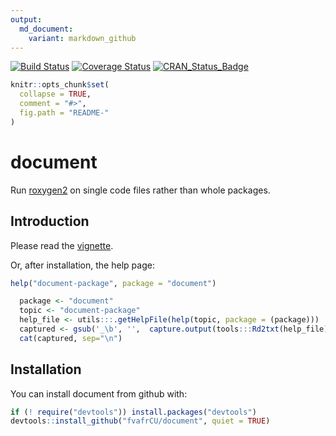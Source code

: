 ```yaml
---
output:
  md_document:
    variant: markdown_github
---
```

[![Build Status](https://travis-ci.org/fvafrCU/document.svg?branch=master)](https://travis-ci.org/fvafrCU/document)
[![Coverage Status](https://codecov.io/github/fvafrCU/document/coverage.svg?branch=master)](https://codecov.io/github/fvafrCU/document?branch=master)
[![CRAN_Status_Badge](http://www.r-pkg.org/badges/version/document)](https://cran.r-project.org/package=document)


<!-- README.md is generated from README.Rmd. Please edit that file -->

```r
knitr::opts_chunk$set(
  collapse = TRUE,
  comment = "#>",
  fig.path = "README-"
)
```

# document
Run  [roxygen2](https://cran.r-project.org/package=roxygen2) on single code files rather than whole packages.


## Introduction
Please read the [vignette](http://htmlpreview.github.io/?https://github.com/fvafrCU/document/blob/master/inst/doc/document_Introduction.html).

Or, after installation, the help page:
```r
help("document-package", package = "document")
```
```r
  package <- "document"
  topic <- "document-package"
  help_file <- utils:::.getHelpFile(help(topic, package = (package)))
  captured <- gsub('_\b', '',  capture.output(tools:::Rd2txt(help_file) ))
  cat(captured, sep="\n")
```
## Installation
You can install document from github with:
```r
if (! require("devtools")) install.packages("devtools")
devtools::install_github("fvafrCU/document", quiet = TRUE)
```
